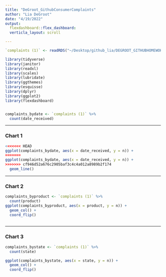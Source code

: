 ```yaml
---
title: "DeGroot_GithubConsumerComplaints"
author: "Lia DeGroot"
date: "4/19/2022"
output: 
  flexdashboard::flex_dashboard:
  verticla_layout: scroll

---
```


```r

`complaints (1)` <- readRDS("~/Desktop/github_lia/DEGROOT_GITHUBHOMEWOKR/complaints (1).rds")

library(tidyverse)
library(janitor)
library(readxl)
library(scales)
library(lubridate)
library(ggthemes)
library(esquisse)
library(dplyr)
library(ggplot2)
library(flexdashboard)
```
```r
```


```r

complaints_bydate <- `complaints (1)` %>% 
  count(date_received)
```


-------------------------------------
    
### Chart 1 
    
```r

<<<<<<< HEAD
ggplot(complaints_bydate, aes(x = date_received, y = n)) +
=======
ggplot(complaints_bydate, aes(x = date_received, y = n)) + 
>>>>>>> cf946d52a676c2905baf3c4c4a012a8989b2f174
  geom_line()
```
   

-------------------------------------
   
### Chart 2 


```r

complaints_byproduct <- `complaints (1)` %>% 
  count(product)
ggplot(complaints_byproduct, aes(x = product, y = n)) +
  geom_col() +
  coord_flip() 
 

```   
 
 
 -------------------------------------

### Chart 3 
    
```r
complaints_bystate <- `complaints (1)` %>% 
  count(state)

ggplot(complaints_bystate, aes(x = state, y = n)) +
  geom_col() +
  coord_flip() 
 
```

